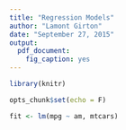```yaml
---
title: "Regression Models"
author: "Lamont Girton"
date: "September 27, 2015"
output: 
  pdf_document: 
    fig_caption: yes
---
```



```r

library(knitr)

opts_chunk$set(echo = F)

fit <- lm(mpg ~ am, mtcars)
```

